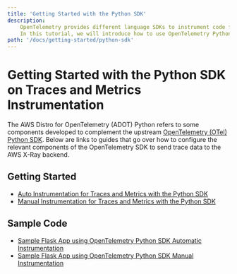 ```yaml
---
title: 'Getting Started with the Python SDK'
description:
    OpenTelemetry provides different language SDKs to instrument code for collecting telemetry data in the application.
    In this tutorial, we will introduce how to use OpenTelemetry Python SDK for traces and metrics instrumentation in the application...
path: '/docs/getting-started/python-sdk'
---
```



# Getting Started with the Python SDK on Traces and Metrics Instrumentation

The AWS Distro for OpenTelemetry (ADOT) Python refers to some components developed to complement the upstream [OpenTelemetry (OTel) Python SDK](https://github.com/open-telemetry/opentelemetry-python/tree/main/opentelemetry-sdk). Below are links to guides that go over how to configure the relevant components of the OpenTelemetry SDK to send trace data to the AWS X-Ray backend.

<SectionSeparator />

## Getting Started

* [Auto Instrumentation for Traces and Metrics with the Python SDK](/docs/getting-started/python-sdk/auto-instr)
* [Manual Instrumentation for Traces and Metrics with the Python SDK](/docs/getting-started/python-sdk/manual-instr)

## Sample Code

* [Sample Flask App using OpenTelemetry Python SDK Automatic Instrumentation](https://github.com/aws-observability/aws-otel-community/tree/master/sample-apps/python-auto-instrumentation-sample-app)
* [Sample Flask App using OpenTelemetry Python SDK Manual Instrumentation](https://github.com/aws-observability/aws-otel-community/tree/master/sample-apps/python-manual-instrumentation-sample-app)
